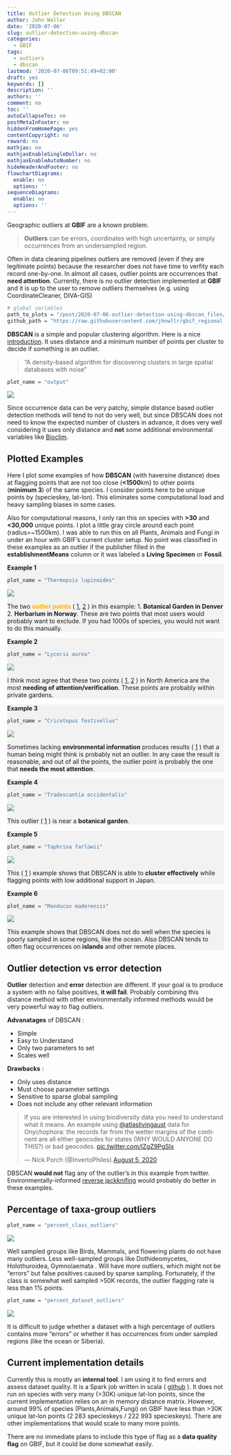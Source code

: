```yaml
---
title: Outlier Detection Using DBSCAN
author: John Waller
date: '2020-07-06'
slug: outlier-detection-using-dbscan
categories:
  - GBIF
tags:
  - outliers
  - dbscan
lastmod: '2020-07-06T09:51:49+02:00'
draft: yes
keywords: []
description: ''
authors: ''
comment: no
toc: ''
autoCollapseToc: no
postMetaInFooter: no
hiddenFromHomePage: yes
contentCopyright: no
reward: no
mathjax: no
mathjaxEnableSingleDollar: no
mathjaxEnableAutoNumber: no
hideHeaderAndFooter: no
flowchartDiagrams:
  enable: no
  options: ''
sequenceDiagrams:
  enable: no
  options: ''
---
```


Geographic outliers at **GBIF** are a known problem. 

> **Outliers** can be errors, coordinates with high uncertainty, or simply occurrences from an undersampled region. 

Often in data cleaning pipelines outliers are removed (even if they are legitimate points) because the researcher does not have time to verfity each record one-by-one. In almost all cases, outlier points are occurrences that **need attention**. Currently, there is no outlier detection implemented at **GBIF** and it is up to the user to remove outliers themselves (e.g. using CoordinateCleaner, DIVA-GIS)

<!--more-->

```R
# global variables 
path_to_plots = "/post/2020-07-06-outlier-detection-using-dbscan_files/"
github_path = "https://raw.githubusercontent.com/jhnwllr/gbif_regional_statistics/master/plots/"
```

**DBSCAN** is a simple and popular clustering algorithm. Here is a nice [introduction](https://ltjds.github.io/post/20200611/). It uses distance and a minimum number of points per cluster to decide if something is an outlier. 

> "A density-based algorithm for discovering clusters in large spatial databases with noise"

```R
plot_name = "output"
```

![](`r path_to_plots`/`r plot_name`.gif)

Since occurrence data can be very patchy, simple distance based outlier detection methods will tend to not do very well, but since DBSCAN does not need to know the expected number of clusters in advance, it does very well considering it uses only distance and **not** some additional environmental variables like [Bioclim](https://www.worldclim.org/data/bioclim.html).   

## Plotted Examples 

Here I plot some examples of how **DBSCAN** (with haversine distance) does at flagging points that are not too close (**<1500**km) to other points (**minimum 3**) of the same species. I consider points here to be unique points by (specieskey, lat-lon). This eliminates some computational load and heavy sampling biases in some cases. 

Also for computational reasons, I only ran this on species with **>30** and **<30,000** unique points. I plot a little gray circle around each point (radius=~1500km). I was able to run this on all Plants, Animals and Fungi in under an hour with GBIF's current cluster setup. No point was classified in these examples as an outlier if the publisher filled in the **establishmentMeans** column or it was labeled a **Living Specimen** or **Fossil**. 

<div style="background-color: #f2f2f2">
<b>Example 1</b>

```R
plot_name = "Thermopsis lupinoides"
```

![](`r path_to_plots`/`r plot_name`.svg)

The two <span style="color:#FCB008"><b>outlier points</b></span> ( [1](https://www.gbif.org/occurrence/2273331417), [2](https://www.gbif.org/occurrence/1702253738) )  in this example: 1. **Botanical Garden in Denver** 2. **Herbarium in Norway**. These are two points that most users would probably want to exclude. If you had 1000s of species, you would not want to do this manually.  

</div>

<div style="background-color: #f2f2f2">
<b>Example 2</b>

```R
plot_name = "Lycoris aurea"
```

![](`r path_to_plots`/`r plot_name`.svg)

I think most agree that these two points ( [1](https://www.gbif.org/occurrence/2423015120), [2](https://www.gbif.org/occurrence/2429371864) ) in North America are the most **needing of attention/verification**. These points are probably within private gardens. 

</div>

<div style="background-color: #f2f2f2">
<b>Example 3</b>

```R
plot_name = "Cricotopus festivellus"
```

![](`r path_to_plots`/`r plot_name`.svg)

Sometimes lacking **environmental information** produces results ( [1](https://www.gbif.org/occurrence/2565934285) ) that a human being might think is probably not an outlier. In any case the result is reasonable, and out of all the points, the outlier point is probably the one that **needs the most attention**.  

</div>

<div style="background-color: #f2f2f2">
<b>Example 4</b>

```R
plot_name = "Tradescantia occidentalis"
```

![](`r path_to_plots`/`r plot_name`.svg)

This outlier ( [1](https://www.gbif.org/occurrence/1928465280) ) is near a **botanical garden**. 

</div>

<div style="background-color: #f2f2f2">
<b>Example 5</b>

```R
plot_name = "Taphrina farlowii"
```

![](`r path_to_plots`/`r plot_name`.svg)

This ( [1](https://www.gbif.org/occurrence/1829967830) ) example shows that DBSCAN is able to **cluster effectively** while flagging points with low additional support in Japan.

</div>

<div style="background-color: #f2f2f2">
<b>Example 6</b>

```R
plot_name = "Manducus maderensis"
```

![](`r path_to_plots`/`r plot_name`.svg)

This example shows that DBSCAN does not do well when the species is poorly sampled in some regions, like the ocean. Also DBSCAN tends to often flag occurrences on **islands** and other remote places. 

</div>

## Outlier detection vs error detection

**Outlier** detection and **error** detection are different. If your goal is to produce a system with no false positives, **it will fail**. Probably combining this distance method with other environmentally informed methods would be very powerful way to flag outliers. 

**Advanatages** of DBSCAN :

* Simple
* Easy to Understand
* Only two parameters to set 
* Scales well

**Drawbacks** : 

* Only uses distance
* Must choose parameter settings
* Sensitive to sparse global sampling  
* Does not include any other relevant information

<blockquote class="twitter-tweet"><p lang="en" dir="ltr">If you are interested in using biodiversity data you need to understand what it means. An example using <a href="https://twitter.com/atlaslivingaust?ref_src=twsrc%5Etfw">@atlaslivingaust</a> data for Onychophora: the records far from the wetter margins of the continent are all either geocodes for states (WHY WOULD ANYONE DO THIS?) or bad geocodes. <a href="https://t.co/IZgZ9PgSIx">pic.twitter.com/IZgZ9PgSIx</a></p>&mdash; Nick Porch (@InvertoPhiles) <a href="https://twitter.com/InvertoPhiles/status/1290864975574114305?ref_src=twsrc%5Etfw">August 5, 2020</a></blockquote> <script async src="https://platform.twitter.com/widgets.js" charset="utf-8"></script>

DBSCAN **would not** flag any of the outlier's in this example from twitter. Environmentally-informed [reverse jackknifing](http://www.gbif.jp/v2/pdf/Principles_and_Methods_of_Data_Cleaning_-_ENGLISH.pdf) would probably do better in these examples. 

## Percentage of taxa-group outliers

```R
plot_name = "percent_class_outliers"
```

![](`r path_to_plots`/`r plot_name`.svg)

Well sampled groups like Birds, Mammals, and flowering plants do not have many outliers. Less well-sampled groups like Dothideomycetes, Holothuroidea, Gymnolaemata . Will have more outliers, which might not be "errors" but false positives caused by sparse sampling. Fortunately, if the class is somewhat well sampled >50K records, the outlier flagging rate is less than 1% points.   

```R
plot_name = "percent_dataset_outliers"
```

![](`r path_to_plots`/`r plot_name`.svg)

It is difficult to judge whether a dataset with a high percentage of outliers contains more "errors" or whether it has occurrences from under sampled regions (like the ocean or Siberia).

## Current implementation details 

Currently this is mostly an **internal tool**. I am using it to find errors and assess dataset quality. It is a Spark job written in scala ( [github](https://github.com/jhnwllr/gbif-dbscan-outliers) ). It does not run on species with very many (>30K) unique lat-lon points, since the current implementation relies on an in memory distance matrix. However, around 99% of species (Plants,Animals,Fungi) on GBIF have less than >30K unique lat-lon points (2 283 specieskeys / 222 993 specieskeys). There are other implementations that would scale to many more points. 

There are no immediate plans to include this type of flag as a **data quality flag** on GBIF, but it could be done somewhat easily. 
